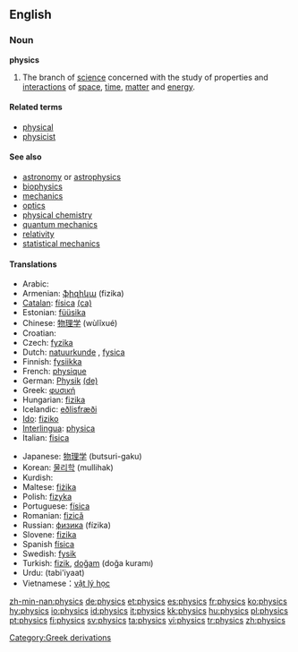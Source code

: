 ==English==

===Noun===
'''physics'''

# The branch of [[science]] concerned with the study of properties and [[interaction]]s of [[space]], [[time]], [[matter]] and [[energy]].

====Related terms====
*[[physical]]
*[[physicist]]

====See also====
*[[astronomy]] or [[astrophysics]]
*[[biophysics]]
*[[mechanics]]
*[[optics]]
*[[physical chemistry]]
*[[quantum mechanics]]
*[[relativity]]
*[[statistical mechanics]]

====Translations====
{{Top}}
*Arabic: {{Arab|[[فيزياء ]]}} {{IPAchar|(fīziya’)}}
*Armenian: [[ֆիզիկա]] (fizika)
*[[Catalan]]: [[física]] {{f}} [[:ca:física|(ca)]] 
*Estonian: [[füüsika]]
*Chinese: [[物理学]] (wùlĭxué)
*Croatian: {{t|hr|fizika|f}}
*Czech: [[fyzika]] {{f}}
*Dutch: [[natuurkunde]] {{f}}, [[fysica]] {{f}}
*Finnish: [[fysiikka]]
*French: [[:fr:physique|physique]] {{f}}
*German: [[Physik]] {{f}} [[:de:Physik|(de)]] 
*Greek: [[:el:φυσική|φυσική]] {{f}}
*Hungarian: [[fizika]]
*Icelandic: [[eðlisfræði]] {{f}} 
*[[Ido]]: [[fiziko]]
*[[Interlingua]]: [[physica]] {{f}}
*Italian: [[fisica]] {{f}}
{{mid}}
*Japanese: [[物理学]] (butsuri-gaku)
*Korean: [[물리학]] (mullihak)
*Kurdish: {{KUchar|[[فیزیا]]}}
*Maltese: [[fiżika]] {{f}}
*Polish: [[fizyka]] {{f}}
*Portuguese: [[física]] {{f}}
*Romanian: [[fizică]] {{f}}
*Russian: [[физика]] (fízika) {{f}}
*Slovene: [[fizika]] {{f}}
*Spanish [[física]] {{f}}
*Swedish: [[fysik]] {{c}}
*Turkish: [[fizik]], [[doğam]] (doğa kuramı)
*Urdu: {{ur-Arab|[[طبیعیات]]}} (tabi'iyaat) {{f}}
*Vietnamese：[[vật lý học]]
{{Bottom}}

[[Category:Greek derivations]]

[[zh-min-nan:physics]]
[[de:physics]]
[[et:physics]]
[[es:physics]]
[[fr:physics]]
[[ko:physics]]
[[hy:physics]]
[[io:physics]]
[[id:physics]]
[[it:physics]]
[[kk:physics]]
[[hu:physics]]
[[pl:physics]]
[[pt:physics]]
[[fi:physics]]
[[sv:physics]]
[[ta:physics]]
[[vi:physics]]
[[tr:physics]]
[[zh:physics]]
